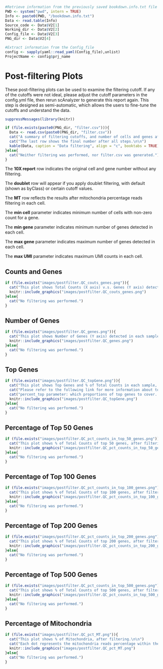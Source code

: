 ```r

#Retrieve information from the previously saved bookdown.info.txt file
PWD <- system("pwd", intern = TRUE)
Info <- paste0(PWD, "/bookdown.info.txt")
Data <- read.table(Info)
Source_code <- Data$V2[1]
Working_dir <- Data$V2[2]
Config_file <- Data$V2[3]
PNG_dir <- Data$V2[4]

#Extract information from the Config_file
config <- sapply(yaml::read_yaml(Config_file),unlist)
ProjectName <- config$prj_name
```

# Post-filtering Plots

These post-filtering plots can be used to examine the filtering cutoff. If any of the cutoffs were not ideal, please adjust the cutoff parameters in the config.yml file, then rerun scAnalyzer to generate this report again. This step is designed as semi-automatic, which allows the users to fine-tune the cutoffs and understand the data.

```r
suppressMessages(library(knitr))

if (file.exists(paste0(PNG_dir, "filter.csv"))){
  Data <- read.csv(paste0(PNG_dir, "filter.csv"))
  cat("A summary of filtering cutoffs, and number of cells and genes after each filtering step.\n\n")
  cat("The last row shows the final number after all steps.\n\n")
  kable(Data, caption = "Data filtering", align = "c", booktabs = TRUE)
}else{
  cat("Neither filtering was performed, nor filter.csv was generated.") 
}

```

The **10X report** row indicates the original cell and gene number without any filtering.

The **doublet** row will appear if you apply doublet filtering, with default (shown as byClass) or certain cutoff values.

The **MT** row reflects the results after mitochondria percentage reads filtering in each cell.

The **min cell** parameter indicates minimum number of cells with non-zero count for a gene.

The **min gene** parameter indicates minimum number of genes detected in each cell.

The **max gene** parameter indicates maximum number of genes detected in each cell.

The **max UMI** parameter indicates maximum UMI counts in each cell.

## Counts and Genes

```r
if (file.exists("images/postfilter.QC_couts_genes.png")){
  cat("This plot shows Total Counts (X axis) v.s. Genes (Y axis) detected in each sample, after filtering.\n\n")
  knitr::include_graphics("images/postfilter.QC_couts_genes.png")
}else{
  cat("No filtering was performed.")
}
```

## Number of Genes

```r
if (file.exists("images/postfilter.QC_genes.png")){
  cat("This plot shows Number of Genes (Y axis) detected in each sample, after filtering.\n\n")
  knitr::include_graphics("images/postfilter.QC_genes.png")
}else{
  cat("No filtering was performed.")
}
```

## Top Genes

```r
if (file.exists("images/postfilter.QC_topGene.png")){
  cat("This plot shows Top Genes and % of Total Counts in each sample, after filtering.\n\n")
  cat("Please refer to the following link for more information about top genes: https://scanpy.readthedocs.io/en/latest/generated/scanpy.pp.calculate_qc_metrics.html.\n\n")
  cat("percent_top parameter: which proportions of top genes to cover. If empty or None don’t calculate. Values are considered 1-indexed, percent_top=[50] finds cumulative proportion to the 50th most expressed gene.\n\n")
  knitr::include_graphics("images/postfilter.QC_topGene.png")
}else{
  cat("No filtering was performed.")
}
```

## Percentage of Top 50 Genes

```r
if (file.exists("images/postfilter.QC_pct_counts_in_top_50_genes.png")){
  cat("This plot shows % of Total Counts of top 50 genes, after filtering.\n\n")
  knitr::include_graphics("images/postfilter.QC_pct_counts_in_top_50_genes.png")
}else{
  cat("No filtering was performed.")
}
```

## Percentage of Top 100 Genes

```r
if (file.exists("images/postfilter.QC_pct_counts_in_top_100_genes.png")){
  cat("This plot shows % of Total Counts of top 100 genes, after filtering.\n\n")
  knitr::include_graphics("images/postfilter.QC_pct_counts_in_top_100_genes.png")
}else{
  cat("No filtering was performed.")
}
```

## Percentage of Top 200 Genes

```r
if (file.exists("images/postfilter.QC_pct_counts_in_top_200_genes.png")){
  cat("This plot shows % of Total Counts of top 200 genes, after filtering.\n\n")
  knitr::include_graphics("images/postfilter.QC_pct_counts_in_top_200_genes.png")
}else{
  cat("No filtering was performed.")
}
```

## Percentage of Top 500 Genes

```r
if (file.exists("images/postfilter.QC_pct_counts_in_top_500_genes.png")){
  cat("This plot shows % of Total Counts of top 500 genes, after filtering.\n\n")
  knitr::include_graphics("images/postfilter.QC_pct_counts_in_top_500_genes.png")
}else{
  cat("No filtering was performed.")
}
```

## Percentage of Mitochondria

```r
if (file.exists("images/postfilter.QC_pct_MT.png")){
  cat("This plot shows % of Mitochondria, after filtering.\n\n")
  cat("Each dot represents the mitochondria reads percentage within the total reads of that cell.\n\n")
  knitr::include_graphics("images/postfilter.QC_pct_MT.png")
}else{
  cat("No filtering was performed.")
}
```
